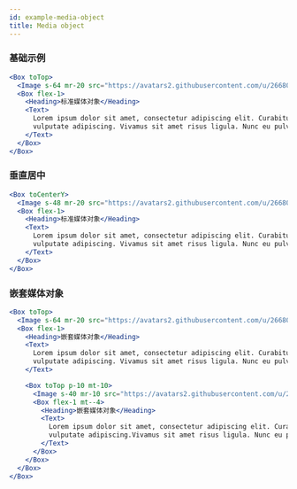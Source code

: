 ```yaml
---
id: example-media-object
title: Media object
---
```


### 基础示例

```jsx live
<Box toTop>
  <Image s-64 mr-20 src="https://avatars2.githubusercontent.com/u/2668081" />
  <Box flex-1>
    <Heading>标准媒体对象</Heading>
    <Text>
      Lorem ipsum dolor sit amet, consectetur adipiscing elit. Curabitur ac nisl quis massa
      vulputate adipiscing. Vivamus sit amet risus ligula. Nunc eu pulvinar augue.
    </Text>
  </Box>
</Box>
```

### 垂直居中

```jsx live
<Box toCenterY>
  <Image s-48 mr-20 src="https://avatars2.githubusercontent.com/u/2668081" />
  <Box flex-1>
    <Heading>标准媒体对象</Heading>
    <Text>
      Lorem ipsum dolor sit amet, consectetur adipiscing elit. Curabitur ac nisl quis massa
      vulputate adipiscing. Vivamus sit amet risus ligula. Nunc eu pulvinar augue.
    </Text>
  </Box>
</Box>
```

### 嵌套媒体对象

```jsx live
<Box toTop>
  <Image s-64 mr-20 src="https://avatars2.githubusercontent.com/u/2668081" />
  <Box flex-1>
    <Heading>嵌套媒体对象</Heading>
    <Text>
      Lorem ipsum dolor sit amet, consectetur adipiscing elit. Curabitur ac nisl quis massa
      vulputate adipiscing. Vivamus sit amet risus ligula. Nunc eu pulvinar augue.
    </Text>

    <Box toTop p-10 mt-10>
      <Image s-40 mr-10 src="https://avatars2.githubusercontent.com/u/2668081" />
      <Box flex-1 mt--4>
        <Heading>嵌套媒体对象</Heading>
        <Text>
          Lorem ipsum dolor sit amet, consectetur adipiscing elit. Curabitur ac nisl quis massa
          vulputate adipiscing.Vivamus sit amet risus ligula. Nunc eu pulvinar augue.
        </Text>
      </Box>
    </Box>
  </Box>
</Box>
```
